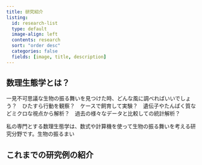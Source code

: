```yaml
---
title: 研究紹介
listing:
  id: research-list
  type: default
  image-align: left
  contents: research
  sort: "order desc"
  categories: false
  fields: [image, title, description]
---
```


## 数理生態学とは？
一見不可思議な生物の振る舞いを見つけた時、どんな風に調べればいいでしょう？　ひたすら行動を観察？　ケースで飼育して実験？　遺伝子やたんぱく質などミクロな視点から解析？　過去の様々なデータと比較しての統計解析？

私の専門とする数理生態学は、数式や計算機を使って生物の振る舞いを考える研究分野です。生物の振るまい

## これまでの研究例の紹介
::: {#research-list}
:::